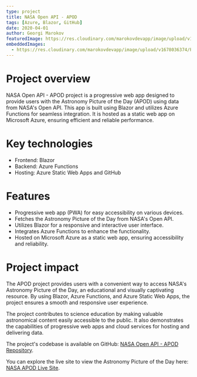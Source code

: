 ```yaml
---
type: project
title: NASA Open API - APOD
tags: [Azure, Blazor, GitHub]
date: 2020-04-01
author: Georgi Marokov
featuredImage: https://res.cloudinary.com/marokovdevapp/image/upload/v1698093938/Projects/ahrida.org/ahrida-logo_kikndy.png
embeddedImages:
  - https://res.cloudinary.com/marokovdevapp/image/upload/v1678036374/Projects/apod/screencapture-wonderful-sea-05fed8c03-azurestaticapps-net-2021-09-12-22_02_05_lnoftt.png
---
```


# Project overview

NASA Open API - APOD project is a progressive web app designed to provide users with the Astronomy Picture of the Day
(APOD) using data from NASA's Open API. This app is built using Blazor and utilizes Azure Functions for seamless
integration. It is hosted as a static web app on Microsoft Azure, ensuring efficient and reliable performance.

# Key technologies

- Frontend: Blazor
- Backend: Azure Functions
- Hosting: Azure Static Web Apps and GitHub

# Features

- Progressive web app (PWA) for easy accessibility on various devices.
- Fetches the Astronomy Picture of the Day from NASA's Open API.
- Utilizes Blazor for a responsive and interactive user interface.
- Integrates Azure Functions to enhance the functionality.
- Hosted on Microsoft Azure as a static web app, ensuring accessibility and reliability.

# Project impact

The APOD project provides users with a convenient way to access NASA's Astronomy Picture of the Day, an educational and
visually captivating resource. By using Blazor, Azure Functions, and Azure Static Web Apps, the project ensures a smooth
and responsive user experience.

The project contributes to science education by making valuable astronomical content easily accessible to the public. It
also demonstrates the capabilities of progressive web apps and cloud services for hosting and delivering data.

The project's codebase is available on GitHub:
[NASA Open API - APOD Repository](https://github.com/gmarokov/OpenNasa.Apod).

You can explore the live site to view the Astronomy Picture of the Day here:
[NASA APOD Live Site](https://wonderful-sea-05fed8c03.azurestaticapps.net/).

<GatsbyImage alt="APOD in app screenshot" image={props.embedded.image1} />
